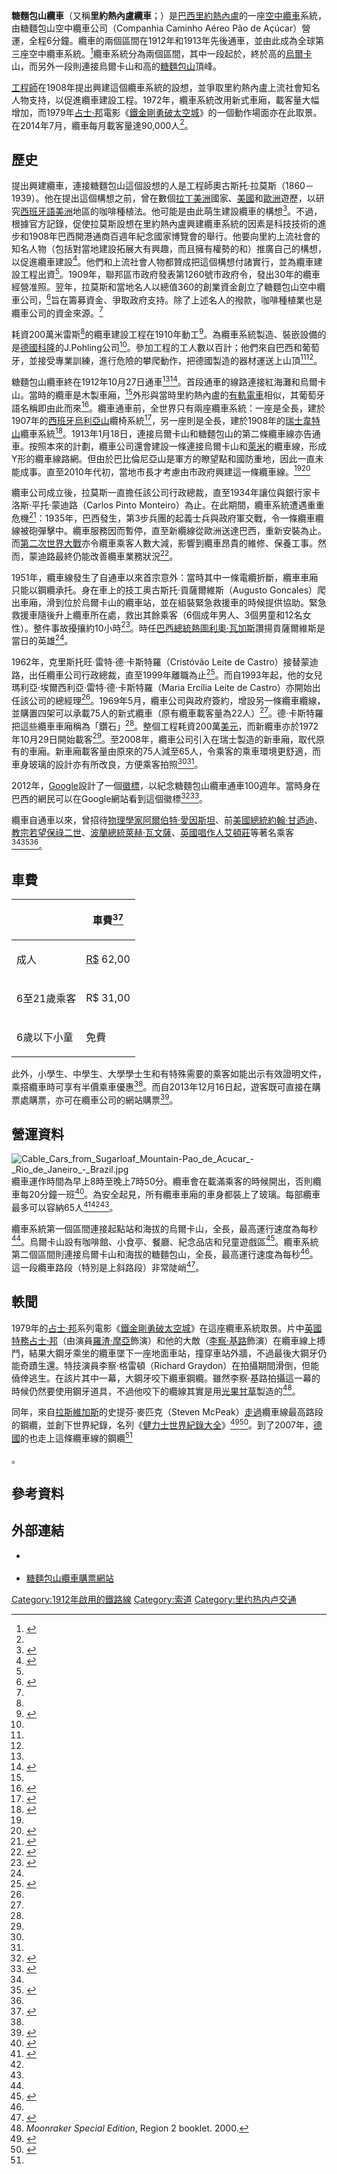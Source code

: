 {{noteTA
|G1=James Bond
|1=zh-hans:蒙泰罗;zh-hk:蒙迪路;zh-tw:蒙泰羅;
|2=zh-hant:艾頓莊; zh-tw:艾爾頓·強; zh-hans:艾尔顿·约翰;
|3=zh-hant:李察基路; zh-tw:理查·基爾; zh-hans:理查德·基尔;
|4=zh-hant:李察·格萊頓; zh-tw:理查·格雷頓; zh-hans:理查德·格雷顿;
|5=zh-hans:吉尼斯世界纪录大全; zh-hant:健力士世界紀錄大全; zh-tw:金氏世界紀錄大全; zh-sg:健力士世界记录大全;
|6=zh-hans:肯尼迪; zh-hant:甘迺迪;
}}
{{Infobox rail line
|rail_name   = 糖麵包山纜車<br/>Bondinho do Pão de Açúcar
|color       = 
|image       = Sugarloaf_mountain_in_Rio_de_Janeiro.jpg
|image_width = 270px
|caption     = 糖麵包山纜車
|service_type= [[空中纜車|空中纜車]]
|system      =
|status      = 營運中
|locale      = {{BRA}}[[里約熱內盧|里約熱內盧]]
|start       = {{en-link|紅海灘 (巴西)|Praia Vermelha|紅海灘}}／{{en-link|烏爾卡山|Morro da Urca}}（第一區間）<br/>烏爾卡山／[[糖麵包山|糖麵包山]]（第二區間）
|stations    = 4
|routes      = 
|ridership   = 每月9萬人
|begin_operation= {{start date and age|1912|10|27|df=yes}}
|close       =
|owner       =
|operator    = 糖麵包山空中纜車公司
|character   = 高架
|stock       =
|system_length= {{convert|1450|m}}
|tracklength =
|notrack     =
|gauge       =
|electrified = 
|elevation   = 
|map         = 
|website     = www.bondinho.com.br
|}}

'''糖麵包山纜車'''（又稱'''里約熱內盧纜車'''；{{lang-pt|Bondinho do Pão de Açúcar}}）是[[巴西|巴西]][[里約熱內盧|里約熱內盧]]的一座[[空中纜車|空中纜車]]系統，由糖麵包山空中纜車公司（Companhia Caminho Aéreo Pão de Açúcar）營運，全程6分鐘。纜車的兩個區間在1912年和1913年先後通車，並由此成為全球第三座空中纜車系統。<ref name=ig>{{cite news|url=http://ultimosegundo.ig.com.br/brasil/rj/2012-10-24/simbolo-do-rio-de-janeiro-bondinho-do-pao-de-acucar-completa-100-anos.html|title=Símbolo do Rio de Janeiro, bondinho do Pão de Açúcar completa 100 anos|last=Moratelli|first=Valmir|date=2012-10-24|work=Último Segundo|publisher=Internet Group|language=pt|accessdate=2014-08-25|archive-date=2014-09-07|archive-url=https://web.archive.org/web/20140907171916/http://ultimosegundo.ig.com.br/brasil/rj/2012-10-24/simbolo-do-rio-de-janeiro-bondinho-do-pao-de-acucar-completa-100-anos.html|dead-url=no}}</ref>纜車系統分為兩個區間，其中一段起於{{pt-link|紅海灘 (巴西)|Praia Vermelha|紅海灘}}，終於高{{convert|220|m}}的[[烏爾卡|烏爾卡]]山，而另外一段則連接烏爾卡山和高{{convert|395|m|adj=on}}的[[糖麵包山|糖麵包山]]頂峰。

[[工程師|工程師]]{{pt-link|奧古斯托·費雷拉·拉莫斯|Augusto Ferreira Ramos}}在1908年提出興建這個纜車系統的設想，並爭取里約熱內盧上流社會知名人物支持，以促進纜車建設工程。1972年，纜車系統改用新式車廂，載客量大幅增加，而1979年[[占士·邦|占士·邦]]電影《[[鐵金剛勇破太空城|鐵金剛勇破太空城]]》的一個動作場面亦在此取景。在2014年7月，纜車每月載客量達90,000人<ref name="g1"/>。

== 歷史 ==
{{multiple image
  |direction = vertical
  |align     = left
  |width     = 200
  |image1    = Bondinho_Rio_1940.jpg
  |caption1  = 原來的木製纜車（1940年）
  |image2    = Bondepa1.jpg
  |caption2  = 現代纜車（2006年）
}}

提出興建纜車，連接糖麵包山這個設想的人是工程師奧古斯托·拉莫斯（1860－1939）。他在提出這個構想之前，曾在數個[[拉丁美洲|拉丁美洲]]國家、[[美國|美國]]和[[歐洲|歐洲]]遊歷，以研究[[西班牙語美洲|西班牙語美洲]]地區的咖啡種植法。他可能是由此萌生建設纜車的構想<ref name="globo">{{cite web|url=http://oglobo.globo.com/rio/as-diferentes-faces-do-louco-que-criou-bondinho-do-pao-de-acucar-6458902|title=As diferentes faces do ‘louco’ que criou o bondinho do Pão de Açúcar|author=Isabela Bastos, Ludmilla de Lima|date=2012-10-20|work=O Globo|publisher=Organizações Globo|language=pt|accessdate=2014-08-25|archive-date=2014-09-07|archive-url=https://web.archive.org/web/20140907170138/http://oglobo.globo.com/rio/as-diferentes-faces-do-louco-que-criou-bondinho-do-pao-de-acucar-6458902|dead-url=no}}</ref>。不過，根據官方記錄，促使拉莫斯設想在里約熱內盧興建纜車系統的因素是科技技術的進步和1908年巴西開港通商百週年紀念國家博覽會的舉行。他要向里約上流社會的知名人物（包括對當地建設拓展大有興趣，而且擁有權勢的{{pt-link|愛德華多·金利|Eduardo Pallasim Guinle}}和{{pt-link|雷蒙多·奧多尼·德·卡斯特羅·瑪雅|Raymundo Ottoni de Castro Maya}}）推廣自己的構想，以促進纜車建設<ref name=aje>{{cite book|author=Pedro da Cunha e Menezes, Telma Lasmar, Diogenes de A. Campos, Jorge P. P. Carauta, Léo Jaime, Nelson Motta, Waldecy M. Lucena|title=Bondinho do Pão de Açúcar: 95 anos da Companhia Caminho Aéreo Pão de Açúcar|url=http://books.google.com/books?id=DRATAQAAIAAJ|year=2007|publisher=Andrea Jakobsson Estúdio|language=pt}}</ref>{{rp|44}}。他們和上流社會人物都贊成把這個構想付諸實行，並為纜車建設工程出資<ref name="globo"/>。1909年，聯邦區市政府發表第1260號市政府令，發出30年的纜車經營准照。翌年，拉莫斯和當地名人以總值360{{en-link|巴西雷斯|Brazilian real (old)|米雷斯}}的創業資金創立了糖麵包山空中纜車公司，<ref>{{cite web|url=http://www.bondinho.com.br/site/en/the-cable-car/|title=The cable car|publisher=Companhia Caminho Aéreo Pão de Açúcar|accessdate=2014-08-29|deadurl=yes|archiveurl=https://web.archive.org/web/20140907165457/http://www.bondinho.com.br/site/en/the-cable-car/|archivedate=2014年9月7日|df=}}</ref>旨在籌募資金、爭取政府支持。除了上述名人的撥款，咖啡種植業也是纜車公司的資金來源。<ref name="globo"/>

耗資200萬米雷斯<ref name="globo"/>的纜車建設工程在1910年動工<ref name="riotur">{{cite web|url=http://www.rio.rj.gov.br/web/riotur/exibeconteudo?id=157582|title=Pão de Açúcar: Viagem de bondinho descortina paisagens únicas|date=2010-01-30|publisher=Riotur - Empresa de Turismo do Município do Rio de Janeiro S.A.|language=pt|accessdate=2014-08-30|archive-date=2014-09-07|archive-url=https://web.archive.org/web/20140907170532/http://www.rio.rj.gov.br/web/riotur/exibeconteudo?id=157582|dead-url=no}}</ref>。為纜車系統製造、裝嵌設備的是[[德意志帝國|德國]][[科隆|科隆]]的J.Pohling公司<ref name="globo"/>。參加工程的工人數以百計；他們來自巴西和葡萄牙，並接受專業訓練，進行危險的攀爬動作，把德國製造的器材運送上山頂<ref name="riotur"/><ref name="ig"/>。

糖麵包山纜車終在1912年10月27日通車<ref name=aje/>{{rp|47}}<ref name="Farias2006">{{cite book|last=Farias|first=Edson|title=O desfile e a cidade: o carnaval-espetáculo carioca|url=http://books.google.com/books?id=Revaqzh-CqUC&pg=PA210|date=1 January 2006|publisher=Editora E-papers|language=pt|isbn=978-85-7650-057-5|page=210}}</ref>。首段通車的線路連接紅海灘和烏爾卡山。當時的纜車是木製車廂，<ref name=ig/>外形與當時里約熱內盧的[[有軌電車|有軌電車]]相似，其葡萄牙語名稱即由此而來<ref name=folha>{{cite web|url=http://www1.folha.uol.com.br/fsp/cotidiano/74473-bondinho-100.shtml|title=Folha: Bondinho, 100|last=Brisolla|first=Fabio|date=2012-12-27|work=Folha de S. Paulo|publisher=Empresa Folha da Manhã S/A|language=pt|accessdate=2014-08-30|archive-date=2014-08-19|archive-url=https://web.archive.org/web/20140819085232/http://www1.folha.uol.com.br/fsp/cotidiano/74473-bondinho-100.shtml|dead-url=no}}</ref>。纜車通車前，全世界只有兩座纜車系統：一座是全長{{convert|280|m}}，建於1907年的[[西班牙|西班牙]][[烏利亞山|烏利亞山]]纜椅系統<ref>{{cite book|title=Revista do Instituto Histórico e Geográfico Brasileiro|url=http://books.google.com/books?id=iI8YAAAAYAAJ|year=1988|language=pt|page=537}}</ref>，另一座則是全長{{convert|560|m}}，建於1908年的[[瑞士|瑞士]][[韋特山|韋特山]]纜車系統<ref>{{cite book|title=Engineering Abstracts from the Current Periodical Literature of Engineering and Applied Science, Published Outside the United Kingdom|url=http://books.google.com/books?id=a_4RAQAAMAAJ|year=1928|publisher=Institution of Civil Engineers (Great Britain)|page=142}}</ref>。1913年1月18日，連接烏爾卡山和糖麵包山的第二條纜車線亦告通車。按照本來的計劃，纜車公司還會建設一條連接烏爾卡山和[[萊米_(里約熱內盧)|萊米]]{{en-link|巴比倫尼亞山|Morro da Babilônia}}的纜車線，形成Y形的纜車線路網。但由於巴比倫尼亞山是軍方的瞭望點和國防重地，因此一直未能成事。直至2010年代初，當地市長才考慮由市政府興建這一條纜車線。<ref name=folha/><ref name="globo2">{{cite web|url=http://oglobo.globo.com/infograficos/bondinho-100anos/|title=100 anos do bondinho do Pão de Açúcar|last=Alvim|first=Alessandro|editor=Renato Carvalho com colaboração de Kamilla Pavão (Impresso); Julia Maia, Leonardo de Morais e Mariana Castro (Digital)|date=2012|work=O Globo Rio|publisher=Organizações Globo|language=pt|accessdate=2014-08-32|archive-date=2013-05-30|archive-url=https://web.archive.org/web/20130530013335/http://oglobo.globo.com/infograficos/bondinho-100anos/|dead-url=no}}</ref>

纜車公司成立後，拉莫斯一直擔任該公司行政總裁，直至1934年讓位與銀行家卡洛斯·平托·蒙迪路（Carlos Pinto Monteiro）為止。在此期間，纜車系統遭遇重重危機<ref name="vejario">{{cite journal|date=2012-10-31|title=Fascínio centenário|journal=VEJA RIO|publisher=Editora Abril S.A.|language=pt|url=http://vejario.abril.com.br/edicao-da-semana/100-anos-bondinho-pao-de-acucar-711805.shtml|accessdate=2014-08-31|deadurl=yes|archiveurl=https://web.archive.org/web/20140831141637/http://vejario.abril.com.br/edicao-da-semana/100-anos-bondinho-pao-de-acucar-711805.shtml|archivedate=2014-08-31}}</ref>：1935年，巴西發生{{pt-link|1935年巴西共黨起事|Intentona Comunista|共黨起事}}，第3步兵團的起義士兵與政府軍交戰，令一條纜車纜線被砲彈擊中。纜車服務因而暫停，直至新纜線從歐洲送達巴西，重新安裝為止。而[[第二次世界大戰|第二次世界大戰]]亦令纜車乘客人數大減，影響到纜車昂貴的維修、保養工事。然而，蒙迪路最終仍能改善纜車業務狀況<ref>{{cite web|url=http://www.bondinho.com.br/site/en/building-of-the-second-line/|title=Building of the second line|publisher=Companhia Caminho Aéreo Pão de Açúcar|accessdate=2014-09-03|deadurl=yes|archiveurl=https://web.archive.org/web/20140907170845/http://www.bondinho.com.br/site/en/building-of-the-second-line/|archivedate=2014年9月7日|df=}}</ref>。

1951年，纜車線發生了自通車以來首宗意外：當時其中一條電纜折斷，纜車車廂只能以鋼纜承托。身在車上的技工奥古斯托·貢薩爾維斯（Augusto Goncales）爬出車廂，滑到位於烏爾卡山的纜車站，並在組裝緊急救援車的時候提供協助。緊急救援車隨後升上纜車所在處，救出其餘乘客（6個成年男人、3個男童和12名女性）。整件事故擾攘約10小時<ref name="Inc1951">{{cite book|title=LIFE|url=http://books.google.com/books?id=x0sEAAAAMBAJ&pg=PA51|date=12 March 1951|publisher=Time Inc|page=51|id={{ISSN|0024-3019}}}}</ref>。時任[[巴西總統|巴西總統]][[熱圖利奧·瓦加斯|熱圖利奧·瓦加斯]]讚揚貢薩爾維斯是當日的英雄<ref name="Inc1951"/>。

1962年，克里斯托旺·雷特·德·卡斯特羅（Cristóvão Leite de Castro）接替蒙迪路，出任纜車公司行政總裁，直至1999年離職為止<ref>{{cite book|title=Christovam Leite de Castro e a Geografia no Brasil|publisher=Instituto Brasileiro de Geografia e Estatística|location=Rio de Janeiro|date=2013|isbn=978-85-240-4275-1|url=http://www.ibge.gov.br/biblioteca/visualizacao/livros/liv64829.pdf|accessdate=2014-09-06|language=pt|archive-date=2014-09-07|archive-url=https://web.archive.org/web/20140907171812/http://www.ibge.gov.br/biblioteca/visualizacao/livros/liv64829.pdf|dead-url=no}}</ref>。而自1993年起，他的女兒瑪利亞·埃爾西利亞·雷特·德·卡斯特羅（Maria Ercília Leite de Castro）亦開始出任該公司的總經理<ref name="vejario"/>。1969年5月，纜車公司與{{en-link|瓜納巴拉州|Guanabara (state)}}政府簽約，增設另一條纜車纜線，並購置四架可以承載75人的新式纜車（原有纜車載客量為22人）<ref name="riotur"/>。德·卡斯特羅把這些纜車車廂稱為「鑽石」<ref name="vejario"/>。整個工程耗資200萬[[美元|美元]]，而新纜車亦於1972年10月29日開始載客<ref name="riotur"/>。至2008年，纜車公司引入在瑞士製造的新車廂，取代原有的車廂。新車廂載客量由原來的75人減至65人，令乘客的乘車環境更舒適，而車身玻璃的設計亦有所改良，方便乘客拍照<ref name=ig/><ref name=folha/>。

2012年，[[Google|Google]]設計了一個[[Google商標#Google_Doodle|徽標]]，以紀念糖麵包山纜車通車100週年。當時身在巴西的網民可以在Google網站看到這個徽標<ref name=google.com2012>{{cite web|title=Sugarloaf Cable Car's 100th Anniversary|url=http://www.google.com/doodles/sugarloaf-cable-cars-100th-anniversary|publisher=Google|accessdate=16 August 2014|date=27 October 2012|archive-date=2014-09-12|archive-url=https://web.archive.org/web/20140912235001/http://www.google.com/doodles/sugarloaf-cable-cars-100th-anniversary|dead-url=no}}</ref><ref name=Scott2013>{{cite web|last1=Scott|first1=Damien|title=The 30 Best Google Doodles of All Time|url=http://www.complex.com/pop-culture/2013/05/the-30-best-google-doodles-of-all-time/earth-day-2013|date=2013-05-13|accessdate=2014-09-07|archive-date=2014-08-19|archive-url=https://web.archive.org/web/20140819102822/http://www.complex.com/pop-culture/2013/05/the-30-best-google-doodles-of-all-time/earth-day-2013|dead-url=no}}</ref>。

纜車自通車以來，曾招待[[物理學|物理學家]][[阿爾伯特·愛因斯坦|阿爾伯特·愛因斯坦]]、前[[美國總統|美國總統]][[約翰·甘迺迪|約翰·甘迺迪]]、[[教宗|教宗]][[若望保祿二世|若望保祿二世]]、[[波蘭總統|波蘭總統]][[萊赫·瓦文薩|萊赫·瓦文薩]]、[[英國|英國]][[唱作人|唱作人]][[艾頓莊|艾頓莊]]等著名乘客<ref name="riotur"/><ref>{{cite news|url=http://estadao.br.msn.com/fotos/bondinho-100-anos?page=3#image=3|title=Bondinho 100 anos|date=2012-10-21|work=MSN Estadão|language=pt|accessdate=2014-09-03|archive-url=https://web.archive.org/web/20140907171036/http://estadao.br.msn.com/fotos/bondinho-100-anos?page=3#image=3|archive-date=2014-09-07|dead-url=yes}}</ref><ref name=ig/>。

== 車費 ==
{| class="wikitable" border="1"
|-
! 
! 車費<ref name="g1">{{cite web|url=http://g1.globo.com/rio-de-janeiro/noticia/2014/07/copa-aumenta-visitacao-em-pontos-turisticos-do-rio-em-ate-78.html|title=Copa aumenta visitação em pontos turísticos do Rio em até 78%|date=2014-07-03|work=G1 Rio|publisher=Globo Comunicação e Participações S.A.|language=pt|accessdate=2014-09-06|location=Rio de Janeiro|archive-date=2014-09-07|archive-url=https://web.archive.org/web/20140907172847/http://g1.globo.com/rio-de-janeiro/noticia/2014/07/copa-aumenta-visitacao-em-pontos-turisticos-do-rio-em-ate-78.html|dead-url=no}}</ref>
|-
| 成人
| [[巴西雷亞爾|R$]] 62,00
|-
| 6至21歲乘客
| R$ 31,00
|-
| 6歲以下小童
| 免費
|}

此外，小學生、中學生、大學學士生和有特殊需要的乘客如能出示有效證明文件，乘搭纜車時可享有半價乘車優惠<ref name=bondinho/>。而自2013年12月16日起，遊客既可直接在購票處購票，亦可在纜車公司的網站購票<ref>{{cite news|url=http://www.ebc.com.br/noticias/brasil/2014/01/mais-de-2-mil-visitantes-compram-bilhetes-online-para-conhecer-o-pao-de|title=Mais de 2 mil visitantes compram bilhetes online para conhecer o Pão de Açúcar|last=Gandra|first=Alana|date=2014-01-03|publisher=Empresa Brasil de Comunicação S/A|language=pt|accessdate=6 September 2014|archive-date=2014-09-07|archive-url=https://web.archive.org/web/20140907171700/http://www.ebc.com.br/noticias/brasil/2014/01/mais-de-2-mil-visitantes-compram-bilhetes-online-para-conhecer-o-pao-de|dead-url=no}}</ref>。

== 營運資料 ==
[[File:Cable_Cars_from_Sugarloaf_Mountain-Pao_de_Acucar_-_Rio_de_Janeiro_-_Brazil.jpg|thumb]]
纜車運作時間為早上8時至晚上7時50分。纜車會在載滿乘客的時候開出，否則纜車每20分鐘一班<ref name=bondinho>{{cite web|url=http://www.bondinho.com.br/site/en/prices-and-hours/|title=Rates and Times|date=2013|publisher=Companhia Caminho Aéreo Pão de Açúcar|accessdate=2014-09-06|deadurl=yes|archiveurl=https://web.archive.org/web/20141020031541/http://www.bondinho.com.br/site/en/prices-and-hours/|archivedate=2014年10月20日|df=}}</ref>。為安全起見，所有纜車車廂的車身都裝上了玻璃。每部纜車最多可以容納65人<ref>{{cite book|title=Rio de Janeiro|url=http://books.google.com/books?id=MlQc7ipypBEC|year=2006|publisher=APA Publications Services|isbn=978-981-258-411-3|page=143}}</ref><ref name="Inc1951"/><ref name=ig/>。

纜車系統第一個區間連接起點站和海拔{{convert|220|m}}的烏爾卡山，全長{{convert|528|m}}，最高運行速度為每秒{{convert|6|m}}<ref name="globo2"/>。烏爾卡山設有咖啡館、小食亭、餐廳、紀念品店和兒童遊戲區<ref name="BloreVries2006">{{cite book|last1=Blore|first1=Shawn|last2=Vries|first2=Alexandra de|title=Frommer's Portable Rio de Janeiro|url=http://books.google.com/books?id=fambNf0MtYsC&pg=PA83|date=19 July 2006|publisher=John Wiley & Sons|isbn=978-0-470-04627-2|page=83}}</ref>。纜車系統第二個區間則連接烏爾卡山和海拔{{convert|395|m}}的糖麵包山，全長{{convert|750|m}}，最高運行速度為每秒{{convert|10|m}}<ref name="globo2"/>。這一段纜車路段（特別是上斜路段）非常陡峭<ref name="Potter1989">{{cite book|last=Potter|first=Everett|title=The Best of Brazil|url=http://books.google.com/books?id=ofIrAAAAYAAJ|year=1989|publisher=Crown|isbn=978-0-517-57109-5|page=49}}</ref>。

== 軼聞 ==
1979年的[[占士·邦|占士·邦]]系列電影《[[鐵金剛勇破太空城|鐵金剛勇破太空城]]》在這座纜車系統取景。片中[[英國|英國]][[特務|特務]][[占士·邦|占士·邦]]（由演員[[羅渣·摩亞|羅渣·摩亞]]飾演）和他的大敵{{en-link|大鋼牙 (占士邦)|Jaws (James Bond)|大鋼牙}}（[[李察·基路|李察·基路]]飾演）在纜車線上搏鬥，結果大鋼牙乘坐的纜車墜下一座地面車站，撞穿車站外牆，不過最後大鋼牙仍能奇蹟生還。特技演員李察·格雷頓（Richard Graydon）在拍攝期間滑倒，但能僥倖逃生。在該片其中一幕，大鋼牙咬下纜車鋼纜。雖然李察·基路拍攝這一幕的時候仍然要使用鋼牙道具，不過他咬下的纜線其實是用[[光果甘草|光果甘草]]製造的<ref>''Moonraker Special Edition'', Region 2 booklet. 2000.</ref>。

同年，來自[[拉斯維加斯|拉斯維加斯]]的史提芬·麥匹克（Steven McPeak）[[走鋼絲|走過]]纜車線最高路段的鋼纜，並創下世界紀錄，名列《[[健力士世界紀錄大全|健力士世界紀錄大全]]》<ref name="McWhirter1985">{{cite book|last=McWhirter|first=Norris|title=Guinness Book of World Records 1985|url=http://books.google.com/books?id=1MNPAAAAYAAJ|date=1 January 1985|publisher=Sterling Publishing Company, Incorporated|isbn=978-0-8069-0264-7|page=326}}</ref><ref name="McFarlanMcWhirter1988">{{cite book|last1=McFarlan|first1=Donald|last2=McWhirter|first2=Norris|title=Guinness book of world records|url=http://books.google.com/books?id=lPb45rGVTDEC|year=1988|publisher=Bantam|isbn=978-0-553-27926-9|page=485}}</ref>。到了2007年，[[德國|德國]]的{{en-link|法爾科·特拉伯|Falko Traber}}也走上這條纜車線的鋼纜<ref name=tradefair.it/2012>{{cite web|title=Wire ropes and how they are used in modern technologies Wire, cable and wire-processing industries and the wire 2012 trade fair|url=http://www.tradefair.it/tradefair/tradefair.nsf/listacomunicati/84739CE2EAFD0634C12579200033D733|website=http://www.tradefair.it/|accessdate=16 August 2014|year=2012|archive-date=2014-08-19|archive-url=https://web.archive.org/web/20140819084353/http://www.tradefair.it/tradefair/tradefair.nsf/listacomunicati/84739CE2EAFD0634C12579200033D733|dead-url=no}}</ref>。

== 參考資料 ==
{{Reflist|30em}}

== 外部連結 ==
{{Commons category|Bondinho}}
*{{Official website|www.bondinho.com.br}} {{pt icon}} {{en icon}} {{es icon}}
*[http://www.guicheweb.com.br/bondinho/ 糖麵包山纜車購票網站] {{Wayback|url=http://www.guicheweb.com.br/bondinho/ |date=20141026081419 }}

{{coord|22|57|20|S|43|10|1|W|type:village|display=title}}
[[Category:1912年啟用的鐵路線|Category:1912年啟用的鐵路線]]
[[Category:索道|Category:索道]]
[[Category:里约热内卢交通|Category:里约热内卢交通]]